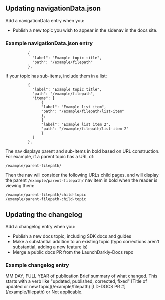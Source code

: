 ## Updating navigationData.json

Add a navigationData entry when you:
* Publish a new topic you wish to appear in the sidenav in the docs site.

### Example navigationData.json entry

```
          {
            "label": "Example topic title",
            "path": "/example/filepath"
          },
```

If your topic has sub-items, include them in a list:

```
          {
            "label": "Example topic title",
            "path": "/example/filepath",
            "items": [
                {
                "label": "Example list item",
                "path": "/example/filepath/list-item"
                },
                {
                "label": "Example list item 2",
                "path": "/example/filepath/list-item-2"
                }
            ]
          },
```

The nav displays parent and sub-items in bold based on URL construction. For example, if a parent topic has a URL of:

```
/example/parent-filepath/
```

Then the nav will consider the following URLs child pages, and will display the parent `/example/parent-filepath/` nav item in bold when the reader is viewing them:

```
/example/parent-filepath/child-topic
/example/parent-filepath-child-topic
```

## Updating the changelog

Add a changelog entry when you:
* Publish a new docs topic, including SDK docs and guides
* Make a substantial addition to an existing topic (typo corrections aren't substantial, adding a new feature is)
* Merge a public docs PR from the LaunchDarkly-Docs repo

### Example changelog entry

  <TableRow>
    <TableCell>MM DAY, FULL YEAR of publication</TableCell>
    <TableCell>Brief summary of what changed. This starts with a verb like "updated, published, corrected, fixed"</TableCell>
    <TableCell>[Title of updated or new topic](/example/filepath)</TableCell>
    <TableCell>[LD-DOCS PR #](/example/filepath) or Not applicable.</TableCell>
  </TableRow>